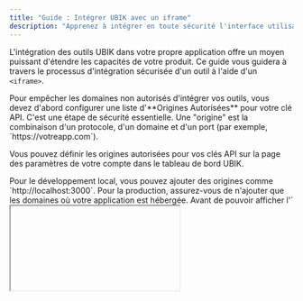 ```yaml
---
title: "Guide : Intégrer UBIK avec un iframe"
description: "Apprenez à intégrer en toute sécurité l'interface utilisateur d'un outil UBIK directement dans votre application web pour une expérience utilisateur transparente."
---
```


L'intégration des outils UBIK dans votre propre application offre un moyen puissant d'étendre les capacités de votre produit. Ce guide vous guidera à travers le processus d'intégration sécurisée d'un outil à l'aide d'un `<iframe>`.

<Steps>

<Step title="Configurer les Origines Autorisées">
  Pour empêcher les domaines non autorisés d'intégrer vos outils, vous devez d'abord configurer une liste d'**Origines Autorisées** pour votre clé API. C'est une étape de sécurité essentielle. Une "origine" est la combinaison d'un protocole, d'un domaine et d'un port (par exemple, `https://votreapp.com`).

  Vous pouvez définir les origines autorisées pour vos clés API sur la page des paramètres de votre compte dans le tableau de bord UBIK.

  <Card
    title="Accéder aux paramètres de la clé API"
    icon="key"
    href="https://app.ubik-agent.com/user/api-keys"
  />

  <Note>
  Pour le développement local, vous pouvez ajouter des origines comme `http://localhost:3000`. Pour la production, assurez-vous de n'ajouter que les domaines où votre application est hébergée.
  </Note>
</Step>

<Step title="Récupérer les Informations d'Intégration">
  Avant de pouvoir afficher l'`<iframe>`, le frontend de votre application doit récupérer les détails d'intégration depuis l'API UBIK. Pour ce faire, effectuez une requête `GET` vers le point de terminaison `/tools/{tool_id}/embed-info`.

  Ce point de terminaison fournit deux informations cruciales :
  1.  **Détails de l'Outil**: Le schéma, le nom, la description, etc.
  2.  **Jeton d'Accès**: Un JSON Web Token (JWT) de courte durée que l'`<iframe>` intégré utilisera pour s'authentifier.

  <CodeGroup title="GET /tools/{tool_id}/embed-info">
  ```bash cURL
  curl -X GET "https://app.ubik-agent.com/api/v1/tools/VOTRE_ID_OUTIL/embed-info" \
       -H "X-API-KEY: VOTRE_CLE_API"
  ```
  ```python Python (Côté Serveur)
  import requests

  api_key = "VOTRE_CLE_API"
  tool_id = "VOTRE_ID_OUTIL"
  
  headers = {"X-API-KEY": api_key}
  
  # Cet appel serait typiquement effectué depuis votre serveur, qui transmettrait
  # ensuite les informations d'intégration à votre client frontend.
  response = requests.get(
      f"https://app.ubik-agent.com/api/v1/tools/{tool_id}/embed-info",
      headers=headers
  )

  if response.status_code == 200:
      embed_info = response.json()
      print(embed_info)
      # Transmettez ces informations à votre frontend
  else:
      print(f"Erreur: {response.status_code}", response.text)
  ```
  ```javascript JavaScript (Côté Client)
  // Cette fonction appellerait typiquement un point de terminaison sur VOTRE serveur,
  // qui effectuerait ensuite l'appel sécurisé à l'API UBIK avec votre clé API secrète.
  
  async function fetchEmbedInfoFromServer(toolId) {
    try {
      // Exemple : un point de terminaison sur votre propre backend
      const response = await fetch(`/api/get-tool-embed-info?toolId=${toolId}`);
      if (!response.ok) {
        throw new Error(`Erreur HTTP: ${response.status}`);
      }
      const embedInfo = await response.json();
      console.log(embedInfo);
      // Utilisez ces données pour afficher l'iframe
      return embedInfo;
    } catch (error) {
      console.error('Erreur lors de la récupération des infos d''intégration:', error);
    }
  }
  ```
  </CodeGroup>
  
  <Tip icon="shield-check">
    **Bonne Pratique de Sécurité**: Votre clé API secrète UBIK ne doit jamais être exposée dans votre application frontend. L'appel à `/embed-info` doit être effectué depuis votre serveur backend, qui peut ensuite transmettre le `access_token` de courte durée et les détails de l'outil au client.
  </Tip>
</Step>

<Step title="Afficher l'iframe">
  Une fois que votre frontend dispose des informations d'intégration, vous pouvez construire l'URL de l'`<iframe>` et l'afficher. Le `access_token` du point de terminaison `embed-info` doit être passé comme paramètre de requête `jwt` à l'URL source de l'`iframe`.

  Voici un exemple simplifié avec React :

  ```jsx Exemple React
  import React, { useState, useEffect } from 'react';

  const EmbeddedTool = ({ toolId }) => {
    const [embedInfo, setEmbedInfo] = useState(null);

    useEffect(() => {
      // Dans une vraie application, ceci récupérerait les données depuis votre backend
      const fetchEmbedInfo = async () => {
        try {
          const response = await fetch(`/api/get-tool-embed-info?toolId=${toolId}`);
          const data = await response.json();
          setEmbedInfo(data);
        } catch (error) {
          console.error("Échec de la récupération des informations d'intégration:", error);
        }
      };

      fetchEmbedInfo();
    }, [toolId]);

    if (!embedInfo) {
      return <div>Chargement de l'outil...</div>;
    }

    // Ajoutez le jeton d'accès en tant que paramètre de requête.
    const iframeSrc = `https://app.ubik-agent.com/embed/tools/${embedInfo.id}?jwt=${embedInfo.access_token}`;

    return (
      <iframe
        src={iframeSrc}
        title={embedInfo.name}
        width="100%"
        height="600px"
        frameBorder="0"
      />
    );
  };

  export default EmbeddedTool;
  ```

  <Note>
    **Utiliser une clé API directe :** Pour les scénarios où vous préférez ne pas utiliser le point de terminaison `/embed-info` (par exemple, le rendu côté serveur), vous pouvez également vous authentifier en passant votre clé API UBIK directement en tant que paramètre de requête `apiKey`.
    
    `const iframeSrc = \`https://app.ubik-agent.com/embed/tools/VOTRE_ID_OUTIL?apiKey=VOTRE_CLE_API\`;`
    
    Cependant, pour les applications côté client, il est fortement recommandé d'utiliser le `access_token` de courte durée pour éviter d'exposer votre clé API secrète.
  </Note>
</Step>

</Steps>

En suivant ces étapes, vous pouvez intégrer en toute sécurité les puissants outils d'UBIK directement dans votre application, créant une expérience transparente et intégrée pour vos utilisateurs.
